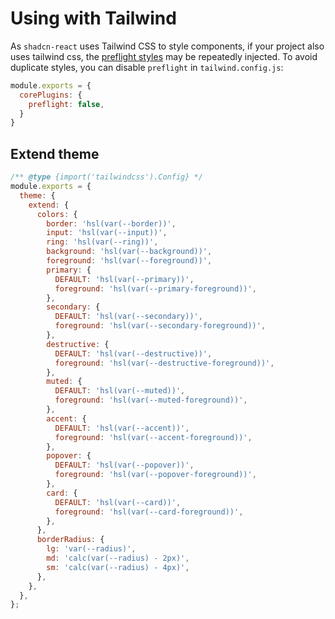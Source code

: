 
<Meta title="Using with Tailwind" />

# Using with Tailwind

As `shadcn-react` uses Tailwind CSS to style components,
if your project also uses tailwind css, the [preflight styles](https://tailwindcss.com/docs/preflight) may be repeatedly injected.
To avoid duplicate styles, you can disable `preflight` in `tailwind.config.js`:

```js
module.exports = {
  corePlugins: {
    preflight: false,
  }
}
```

## Extend theme

```js
/** @type {import('tailwindcss').Config} */
module.exports = {
  theme: {
    extend: {
      colors: {
        border: 'hsl(var(--border))',
        input: 'hsl(var(--input))',
        ring: 'hsl(var(--ring))',
        background: 'hsl(var(--background))',
        foreground: 'hsl(var(--foreground))',
        primary: {
          DEFAULT: 'hsl(var(--primary))',
          foreground: 'hsl(var(--primary-foreground))',
        },
        secondary: {
          DEFAULT: 'hsl(var(--secondary))',
          foreground: 'hsl(var(--secondary-foreground))',
        },
        destructive: {
          DEFAULT: 'hsl(var(--destructive))',
          foreground: 'hsl(var(--destructive-foreground))',
        },
        muted: {
          DEFAULT: 'hsl(var(--muted))',
          foreground: 'hsl(var(--muted-foreground))',
        },
        accent: {
          DEFAULT: 'hsl(var(--accent))',
          foreground: 'hsl(var(--accent-foreground))',
        },
        popover: {
          DEFAULT: 'hsl(var(--popover))',
          foreground: 'hsl(var(--popover-foreground))',
        },
        card: {
          DEFAULT: 'hsl(var(--card))',
          foreground: 'hsl(var(--card-foreground))',
        },
      },
      borderRadius: {
        lg: 'var(--radius)',
        md: 'calc(var(--radius) - 2px)',
        sm: 'calc(var(--radius) - 4px)',
      },
    },
  },
};
```
